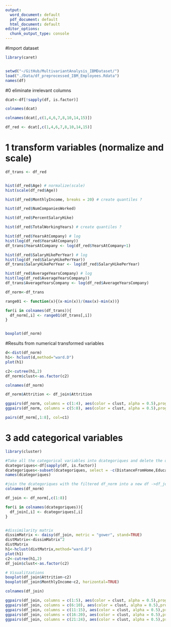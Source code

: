 ```yaml
---
output:
  word_document: default
  pdf_document: default
  html_document: default
editor_options:
  chunk_output_type: console
---
```


#Import dataset
```r
library(caret)


setwd("~/GitHub/MultivariantAnalysis_IBMDataset/")
load("./Data/df_preprocessed_IBM_Employees.Rdata") 
names(df) 

```

#0 eliminate irrelevant columns
```r

dcat<-df[!sapply(df, is.factor)]

colnames(dcat)

colnames(dcat[,c(1,4,6,7,8,10,14,15)])

df_red <- dcat[,c(1,4,6,7,8,10,14,15)]

```


# 1 transform variables (normalize and scale)
```r

df_trans <- df_red


hist(df_red$Age) # normalize(scale)
hist(scale(df_red$Age))

hist(df_red$MonthlyIncome, breaks = 20) # create quantiles ?

hist(df_red$NumCompaniesWorked) 

hist(df_red$PercentSalaryHike) 

hist(df_red$TotalWorkingYears) # create quantiles ? 

hist(df_red$YearsAtCompany) # log 
hist(log(df_red$YearsAtCompany))
df_trans$YearsAtCompany <- log(df_red$YearsAtCompany+1)

hist(df_red$SalaryHikePerYear) # log 
hist(log(df_red$SalaryHikePerYear))
df_trans$SalaryHikePerYear <- log(df_red$SalaryHikePerYear)

hist(df_red$AverageYearsCompany) # log 
hist(log(df_red$AverageYearsCompany))
df_trans$AverageYearsCompany <- log(df_red$AverageYearsCompany)

df_norm<-df_trans

range01 <- function(x){(x-min(x))/(max(x)-min(x))}

for(i in colnames(df_trans)){
  df_norm[,i] <- range01(df_trans[,i])
}


boxplot(df_norm)

```


#Results from numerical transformed variables
```r


d<-dist(df_norm) 
h1<- hclust(d,method="ward.D")
plot(h1)

c2<-cutree(h1,2)
df_norm$clust<-as.factor(c2)

colnames(df_norm)

df_norm$Attrition <- df_join$Attrition

ggpairs(df_norm, columns = c(1:4), aes(color = clust, alpha = 0.5),progress = FALSE)
ggpairs(df_norm, columns = c(5:8), aes(color = clust, alpha = 0.5),progress = FALSE)

pairs(df_norm[,1:8], col=c1)


```



# 3 add categorical variables
```r
library(cluster)

#Take all the categorical variables into dcategoriques and delete the usless variables
dcategoriques<-df[sapply(df, is.factor)]
dcategoriques<-subset(dcategoriques, select = -c(DistanceFromHome,Education, EducationField, JobLevel, JobRole))
names(dcategoriques)

#join the dcategoriques with the filtered df_norm into a new df ->df_join
colnames(df_norm)

df_join <- df_norm[,c(1:8)]

for(i in colnames(dcategoriques)){
  df_join[,i] <- dcategoriques[,i]  
}


#dissimilarity matrix
dissimMatrix <- daisy(df_join, metric = "gower", stand=TRUE)
distMatrix<-dissimMatrix^2
distMatrix
h1<-hclust(distMatrix,method="ward.D")
plot(h1) 
c2<-cutree(h1,2)
df_join$clust<-as.factor(c2)

# Visualitzations
boxplot(df_join$Attrition~c2)
boxplot(df_join$MonthlyIncome~c2, horizontal=TRUE)

colnames(df_join)

ggpairs(df_join, columns = c(1:5), aes(color = clust, alpha = 0.5),progress = FALSE)
ggpairs(df_join, columns = c(6:10), aes(color = clust, alpha = 0.5),progress = FALSE)
ggpairs(df_join, columns = c(11:15), aes(color = clust, alpha = 0.5),progress = FALSE)
ggpairs(df_join, columns = c(16:20), aes(color = clust, alpha = 0.5),progress = FALSE)
ggpairs(df_join, columns = c(21:24), aes(color = clust, alpha = 0.5),progress = FALSE)

```













